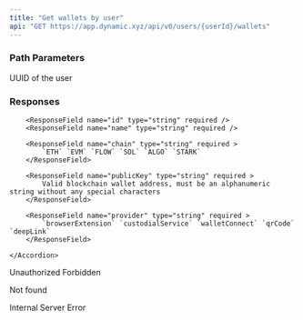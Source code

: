 ```yaml
---
title: "Get wallets by user"
api: "GET https://app.dynamic.xyz/api/v0/users/{userId}/wallets"
---
```


### Path Parameters

<ParamField path="userId" type="string" required>
  UUID of the user
</ParamField>

### Responses

<Tabs>

<Tab title="🟢 200">

<ResponseField name="count" type="integer" required />

<ResponseField name="wallets" type="array of objects" required >
    <Accordion title="Show properties">

        <ResponseField name="id" type="string" required />
        <ResponseField name="name" type="string" required />

        <ResponseField name="chain" type="string" required >
            `ETH` `EVM` `FLOW` `SOL` `ALGO` `STARK`
        </ResponseField>

        <ResponseField name="publicKey" type="string" required >
            Valid blockchain wallet address, must be an alphanumeric string without any special characters
        </ResponseField>

        <ResponseField name="provider" type="string" required >
            `browserExtension` `custodialService` `walletConnect` `qrCode` `deepLink`
        </ResponseField>

    </Accordion>

</ResponseField>

</Tab>

<Tab title="🔴 401">
Unauthorized

  <ResponseField name="error" type="string" />
</Tab>

<Tab title="🔴 403">
Forbidden

  <ResponseField name="error" type="string" />
</Tab>

<Tab title="🔴 404">Not found</Tab>

<Tab title="🔴 500">
Internal Server Error

  <ResponseField name="error" type="string" />
</Tab>

</Tabs>

